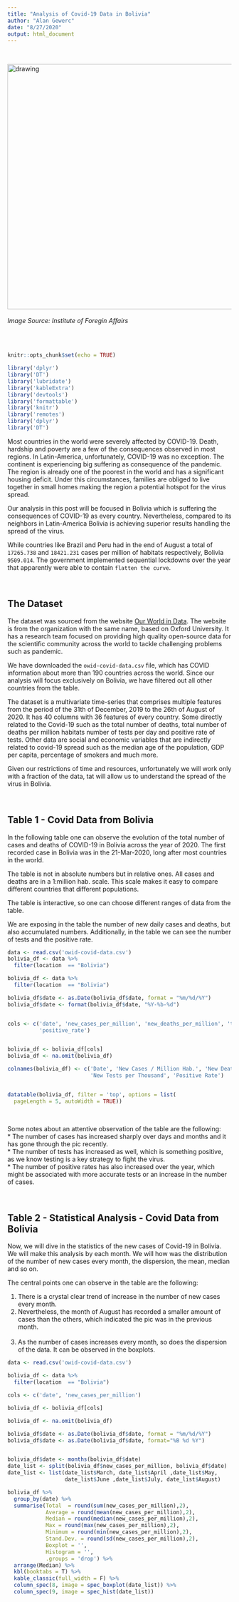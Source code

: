 ---
title: "Analysis of Covid-19 Data in Bolivia"
author: "Alan Gewerc"
date: "8/27/2020"
output: html_document
---

<br>

<img src="image.jpg" alt="drawing" width="550"/><br><br>
*Image Source: Institute of Foregin Affairs*

<br><br>

```{r setup,  echo=FALSE, include=FALSE}
knitr::opts_chunk$set(echo = TRUE)
```

```{r library, echo=FALSE, include=FALSE}
library('dplyr')
library('DT')
library('lubridate')
library('kableExtra')
library('devtools')
library('formattable')
library('knitr')
library('remotes')
library('dplyr')
library('DT')
```


Most countries in the world were severely affected by COVID-19. Death, hardship and poverty are a few of the consequences observed in most regions. In Latin-America, unfortunately, COVID-19 was no exception. The continent is experiencing big suffering as consequence of the pandemic. The region is already one of the poorest in the world and has a significant housing deficit. Under this circumstances, families are obliged to live together in small homes making the region a potential hotspot for the virus spread.  

Our analysis in this post will be focused in Bolivia which is suffering the consequences of COVID-19 as every country. Nevertheless, compared to its neighbors in Latin-America Bolivia is achieving superior results handling the spread of the virus. 

While countries like Brazil and Peru had in the end of August a total of `17265.738` and `18421.231` cases per million of habitats respectively, Bolivia `9509.014`. The government implemented sequential lockdowns over the year that apparently were able to contain `flatten the curve`. 

<br>

## The Dataset

The dataset was sourced from the website [Our World in Data](https://ourworldindata.org/coronavirus/country/bolivia?country=~BOL). The website is from the organization with the same name, based on Oxford University. It has a research team focused on providing high quality open-source data for the scientific community across the world to tackle challenging problems such as pandemic.  

We have downloaded the `owid-covid-data.csv` file, which has COVID information about more than 190 countries across the world. Since our analysis will focus exclusively on Bolivia, we have filtered out all other countries from the table. <br>

The dataset is a multivariate time-series that comprises multiple features from the period of the 31th of December, 2019 to the 26th of August of 2020.
It has 40 columns with 36 features of every country. Some directly related to the Covid-19 such as the total number of deaths, total number of deaths per million habitats number of tests per day and positive rate of tests. Other data are social and economic variables that are indirectly related to covid-19 spread such as the median age of the population, GDP per capita, percentage of smokers and much more. <br>

Given our restrictions of time and resources, unfortunately we will work only with a fraction of the data, tat will allow us to understand the spread of the virus in Bolivia.  

<br>

## Table 1 - Covid Data from Bolivia 

In the following table one can observe the evolution of the total number of cases and deaths of COVID-19 in Bolivia across the year of 2020. The first recorded case in Bolivia was in the 21-Mar-2020, long after most countries in the world. <br>

The table is not in absolute numbers but in relative ones. All cases and deaths are in a 1:million hab. scale. This scale makes it easy to compare different countries that different populations. 

The table is interactive, so one can choose different ranges of data from the table. <br>

We are exposing in the table the number of new daily cases and deaths, but also accumulated numbers. Additionally, in the table we can see the number of tests and the positive rate. 




```{r interactive, , echo=FALSE}
data <- read.csv('owid-covid-data.csv')
bolivia_df <- data %>% 
  filter(location  == "Bolivia")

bolivia_df <- data %>% 
  filter(location  == "Bolivia")

bolivia_df$date <- as.Date(bolivia_df$date, format = "%m/%d/%Y")
bolivia_df$date <- format(bolivia_df$date, "%Y-%b-%d")


cols <- c('date', 'new_cases_per_million', 'new_deaths_per_million', 'total_cases_per_million', 'total_deaths_per_million', 'total_tests_per_thousand',
          'positive_rate')


bolivia_df <- bolivia_df[cols]
bolivia_df <- na.omit(bolivia_df)

colnames(bolivia_df) <- c('Date', 'New Cases / Million Hab.', 'New Deaths / Million Hab.', 'Total Cases / Million Hab.', 'Total Deaths / Million Hab.',
                          'New Tests per Thousand', 'Positive Rate')


datatable(bolivia_df, filter = 'top', options = list(
  pageLength = 5, autoWidth = TRUE))

```

<br>

Some notes about an attentive observation of the table are the following:<br>
* The number of cases has increased sharply over days and months and it has gone through the pic recently. <br>
* The number of tests has increased as well, which is something positive, as we know testing is a key strategy to fight the virus. <br>
* The number of positive rates has also increased over the year, which might be associated with more accurate tests or an increase in the number of cases.



<br>

## Table 2 - Statistical Analysis - Covid Data from Bolivia 

Now, we will dive in the statistics of the new cases of Covid-19 in Bolivia. We will make this analysis by each month. We will how was the distribution of the number of new cases every month, the dispersion, the mean, median and so on.

The central points one can observe in the table are the following:

1. There is a crystal clear trend of increase in the number of new cases every month. <br>
2. Nevertheless, the month of August has recorded a smaller amount of cases than the others, which indicated the pic was in the previous month. <br>    
3. As the number of cases increases every month, so does the dispersion of the data. It can be observed in the boxplots.  


```{r test , results='asis', echo=FALSE}

data <- read.csv('owid-covid-data.csv')

bolivia_df <- data %>% 
  filter(location  == "Bolivia")

cols <- c('date', 'new_cases_per_million')

bolivia_df <- bolivia_df[cols]

bolivia_df <- na.omit(bolivia_df)

bolivia_df$date <- as.Date(bolivia_df$date, format = "%m/%d/%Y")
bolivia_df$date <- as.Date(bolivia_df$date, format="%B %d %Y")


bolivia_df$date <- months(bolivia_df$date)
date_list <- split(bolivia_df$new_cases_per_million, bolivia_df$date)
date_list <- list(date_list$March, date_list$April ,date_list$May,
                  date_list$June ,date_list$July, date_list$August)

bolivia_df %>% 
  group_by(date) %>% 
  summarise(Total  = round(sum(new_cases_per_million),2),
            Average = round(mean(new_cases_per_million),2),
            Median = round(median(new_cases_per_million),2),
            Max = round(max(new_cases_per_million),2),
            Minimum = round(min(new_cases_per_million),2),
            Stand.Dev. = round(sd(new_cases_per_million),2),
            Boxplot = '',
            Histogram = '',
            .groups = 'drop') %>%
  arrange(Median) %>%
  kbl(booktabs = T) %>%
  kable_classic(full_width = F) %>%
  column_spec(8, image = spec_boxplot(date_list)) %>%
  column_spec(9, image = spec_hist(date_list))


```

